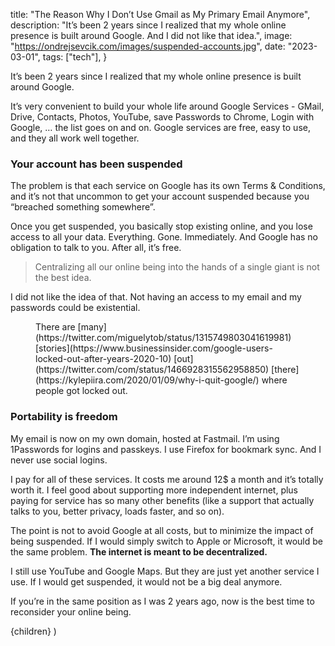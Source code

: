 
  title: "The Reason Why I Don’t Use Gmail as My Primary Email Anymore",
  description:
    "It’s been 2 years since I realized that my whole online presence is built around Google. And I did not like that idea.",
  image: "https://ondrejsevcik.com/images/suspended-accounts.jpg",
  date: "2023-03-01",
  tags: ["tech"],
}

It’s been 2 years since I realized that my whole online presence is built around Google.

It’s very convenient to build your whole life around Google Services - GMail, Drive, Contacts, Photos, YouTube, save Passwords to Chrome, Login with Google, … the list goes on and on. Google services are free, easy to use, and they all work well together.

### Your account has been suspended

The problem is that each service on Google has its own Terms & Conditions, and it’s not that uncommon to get your account suspended because you “breached something somewhere”.

Once you get suspended, you basically stop existing online, and you lose access to all your data. Everything. Gone. Immediately. And Google has no obligation to talk to you. After all, it’s free.

> Centralizing all our online being into the hands of a single giant is not the best idea.

I did not like the idea of that. Not having an access to my email and my passwords could be existential. 

<Figure
  src="/images/suspended-accounts.jpg"
  alt="A few of many suspended accounts"
  width={1355}
  height={420}
>
  There are [many](https://twitter.com/miguelytob/status/1315749803041619981) [stories](https://www.businessinsider.com/google-users-locked-out-after-years-2020-10) [out](https://twitter.com/com/status/1466928315562958850) [there](https://kylepiira.com/2020/01/09/why-i-quit-google/) where people got locked out.
</Figure>

### Portability is freedom

My email is now on my own domain, hosted at Fastmail. I’m using 1Passwords for logins and passkeys. I use Firefox for bookmark sync. And I never use social logins.

I pay for all of these services. It costs me around 12$ a month and it’s totally worth it. I feel good about supporting more independent internet, plus paying for service has so many other benefits (like a support that actually talks to you, better privacy, loads faster, and so on).

The point is not to avoid Google at all costs, but to minimize the impact of being suspended. If I would simply switch to Apple or Microsoft, it would be the same problem. **The internet is meant to be decentralized.**

I still use YouTube and Google Maps. But they are just yet another service I use. If I would get suspended, it would not be a big deal anymore.

If you’re in the same position as I was 2 years ago, now is the best time to reconsider your online being.

  <BlogPostLayout meta={meta}>{children}</BlogPostLayout>
)
